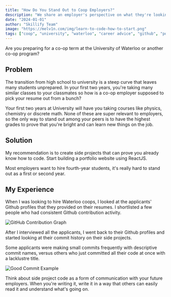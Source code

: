 ```yaml
---
title: "How Do You Stand Out to Coop Employers?"
description: "We share an employer's perspective on what they're looking for when hiring first or second year students"
date: "2024-01-01"
author: "Skillify Team"
image: "https://melv1n.com/img/learn-to-code-how-to-start.png"
tags: ["coop", "university", "waterloo", "career advice", "github", "portfolio"]
---
```


Are you preparing for a co-op term at the University of Waterloo or another co-op program?

## Problem

The transition from high school to university is a steep curve that leaves many students unprepared. In your first two years, you're taking many similar classes to your classmates so how is a co-op employer supposed to pick your resume out from a bunch?

Your first two years at University will have you taking courses like physics, chemistry or discrete math. None of these are super relevant to employers, so the only way to stand out among your peers is to have the highest grades to prove that you're bright and can learn new things on the job.

## Solution

My recommendation is to create side projects that can prove you already know how to code. Start building a portfolio website using ReactJS.

Most employers want to hire fourth-year students, it's really hard to stand out as a first or second year.

## My Experience

When I was looking to hire Waterloo coops, I looked at the applicants' Github profiles that they provided on their resumes. I shortlisted a few people who had consistent Github contribution activity.

![GitHub Contribution Graph](/images/blog/how-to-stand-out-to-coop-employers/github-contribution.png)

After I interviewed all the applicants, I went back to their Github profiles and started looking at their commit history on their side projects.

Some applicants were making small commits frequently with descriptive commit names, versus others who just committed all their code at once with a lacklustre title.

![Good Commit Example](/images/blog/how-to-stand-out-to-coop-employers/commit.png)

Think about side project code as a form of communication with your future employers. When you're writing it, write it in a way that others can easily read it and understand what's going on.

